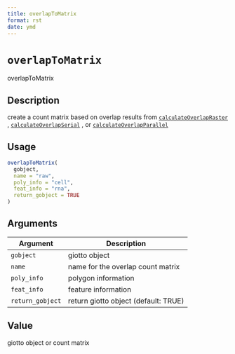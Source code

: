 ```yaml
--- 
title: overlapToMatrix 
format: rst 
date: ymd 
--- 
```

# `overlapToMatrix`

overlapToMatrix


## Description

create a count matrix based on overlap results from [`calculateOverlapRaster`](#calculateoverlapraster) , [`calculateOverlapSerial`](#calculateoverlapserial) , or [`calculateOverlapParallel`](#calculateoverlapparallel)


## Usage

```r
overlapToMatrix(
  gobject,
  name = "raw",
  poly_info = "cell",
  feat_info = "rna",
  return_gobject = TRUE
)
```


## Arguments

Argument      |Description
------------- |----------------
`gobject`     |     giotto object
`name`     |     name for the overlap count matrix
`poly_info`     |     polygon information
`feat_info`     |     feature information
`return_gobject`     |     return giotto object (default: TRUE)


## Value

giotto object or count matrix


